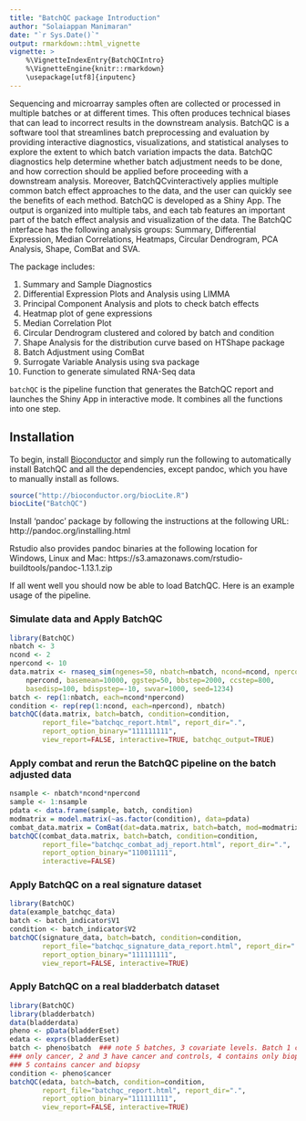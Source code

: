 ```yaml
---
title: "BatchQC package Introduction"
author: "Solaiappan Manimaran"
date: "`r Sys.Date()`"
output: rmarkdown::html_vignette
vignette: >
    %\VignetteIndexEntry{BatchQCIntro}
    %\VignetteEngine{knitr::rmarkdown}
    \usepackage[utf8]{inputenc}
---
```

Sequencing and microarray samples often are collected or processed in multiple 
batches or at different times. This often produces technical biases that can 
lead to incorrect results in the downstream analysis. BatchQC is a software tool
that streamlines batch preprocessing and evaluation by providing interactive 
diagnostics, visualizations, and statistical analyses to explore the extent to 
which batch variation impacts the data. BatchQC diagnostics help determine 
whether batch adjustment needs to be done, and how correction should be applied 
before proceeding with a downstream analysis. Moreover, BatchQCvinteractively 
applies multiple common batch effect approaches to the data, and the user can 
quickly see the benefits of each method. BatchQC is developed as a Shiny App. 
The output is organized into multiple tabs, and each tab features an important 
part of the batch effect analysis and visualization of the data. The BatchQC 
interface has the following analysis groups: Summary, Differential Expression, 
Median Correlations, Heatmaps, Circular Dendrogram, PCA Analysis, Shape, ComBat 
and SVA. 

The package includes:

1. Summary and Sample Diagnostics
2. Differential Expression Plots and Analysis using LIMMA
3. Principal Component Analysis and plots to check batch effects
4. Heatmap plot of gene expressions
5. Median Correlation Plot
6. Circular Dendrogram clustered and colored by batch and condition
7. Shape Analysis for the distribution curve based on HTShape package
8. Batch Adjustment using ComBat
9. Surrogate Variable Analysis using sva package
10. Function to generate simulated RNA-Seq data

`batchQC` is the pipeline function that generates the BatchQC report and 
launches the Shiny App in interactive mode. It combines all the functions into 
one step.

## Installation

To begin, install [Bioconductor](http://www.bioconductor.org/) and simply
run the following to automatically install BatchQC and all the dependencies, 
except pandoc, which you have to manually install as follows.

```r
source("http://bioconductor.org/biocLite.R")
biocLite("BatchQC")
```
Install 'pandoc' package by following the instructions at the following URL:
http://pandoc.org/installing.html

Rstudio also provides pandoc binaries at the following location for Windows, 
Linux and Mac:
https://s3.amazonaws.com/rstudio-buildtools/pandoc-1.13.1.zip 

If all went well you should now be able to load BatchQC. Here is an example 
usage of the pipeline.

### Simulate data and Apply BatchQC
```r
library(BatchQC)
nbatch <- 3
ncond <- 2
npercond <- 10
data.matrix <- rnaseq_sim(ngenes=50, nbatch=nbatch, ncond=ncond, npercond=
    npercond, basemean=10000, ggstep=50, bbstep=2000, ccstep=800, 
    basedisp=100, bdispstep=-10, swvar=1000, seed=1234)
batch <- rep(1:nbatch, each=ncond*npercond)
condition <- rep(rep(1:ncond, each=npercond), nbatch)
batchQC(data.matrix, batch=batch, condition=condition, 
        report_file="batchqc_report.html", report_dir=".", 
        report_option_binary="111111111",
        view_report=FALSE, interactive=TRUE, batchqc_output=TRUE)

```
### Apply combat and rerun the BatchQC pipeline on the batch adjusted data
```r
nsample <- nbatch*ncond*npercond
sample <- 1:nsample
pdata <- data.frame(sample, batch, condition)
modmatrix = model.matrix(~as.factor(condition), data=pdata)
combat_data.matrix = ComBat(dat=data.matrix, batch=batch, mod=modmatrix)
batchQC(combat_data.matrix, batch=batch, condition=condition, 
        report_file="batchqc_combat_adj_report.html", report_dir=".", 
        report_option_binary="110011111",
        interactive=FALSE)
```

### Apply BatchQC on a real signature dataset
```r
library(BatchQC)
data(example_batchqc_data)
batch <- batch_indicator$V1
condition <- batch_indicator$V2
batchQC(signature_data, batch=batch, condition=condition, 
        report_file="batchqc_signature_data_report.html", report_dir=".", 
        report_option_binary="111111111",
        view_report=FALSE, interactive=TRUE)
```
### Apply BatchQC on a real bladderbatch dataset
```r
library(BatchQC)
library(bladderbatch)
data(bladderdata)
pheno <- pData(bladderEset)
edata <- exprs(bladderEset)
batch <- pheno$batch  ### note 5 batches, 3 covariate levels. Batch 1 contains 
### only cancer, 2 and 3 have cancer and controls, 4 contains only biopsy, and 
### 5 contains cancer and biopsy
condition <- pheno$cancer
batchQC(edata, batch=batch, condition=condition, 
        report_file="batchqc_report.html", report_dir=".", 
        report_option_binary="111111111",
        view_report=FALSE, interactive=TRUE)
```
